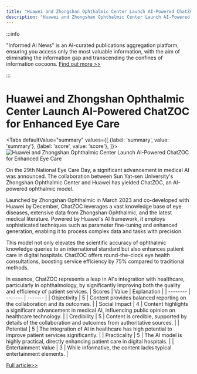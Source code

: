 ```yaml
---
title: "Huawei and Zhongshan Ophthalmic Center Launch AI-Powered ChatZOC for Enhanced Eye Care"
description: "Huawei and Zhongshan Ophthalmic Center Launch AI-Powered ChatZOC for Enhanced Eye Care"
---
```



:::info

"Informed AI News" is an AI-curated publications aggregation platform, ensuring you access only the most valuable information, with the aim of eliminating the information gap and transcending the confines of information cocoons.  [Find out more >>](/docs/guides)

:::

# Huawei and Zhongshan Ophthalmic Center Launch AI-Powered ChatZOC for Enhanced Eye Care


<Tabs
	defaultValue="summary"
	values={[
	{label: 'summary', value: 'summary'},
	{label: 'score', value: 'score'},
]}>
<TabItem value="summary">
<img
  src="https://image.informedainews.com/2024/06/Hea-QC8-1717723101-0.jpg"
  alt="Huawei and Zhongshan Ophthalmic Center Launch AI-Powered ChatZOC for Enhanced Eye Care"
/>



On the 29th National Eye Care Day, a significant advancement in medical AI was announced. The collaboration between Sun Yat-sen University's Zhongshan Ophthalmic Center and Huawei has yielded ChatZOC, an AI-powered ophthalmic model.

Launched by Zhongshan Ophthalmic in March 2023 and co-developed with Huawei by December, ChatZOC leverages a vast knowledge base of eye diseases, extensive data from Zhongshan Ophthalmic, and the latest medical literature. Powered by Huawei's AI framework, it employs sophisticated techniques such as parameter fine-tuning and enhanced generation, enabling it to process complex data and tasks with precision.

This model not only elevates the scientific accuracy of ophthalmic knowledge queries to an international standard but also enhances patient care in digital hospitals. ChatZOC offers round-the-clock eye health consultations, boosting service efficiency by 75% compared to traditional methods.

In essence, ChatZOC represents a leap in AI's integration with healthcare, particularly in ophthalmology, by significantly improving both the quality and efficiency of patient services.
</TabItem>
<TabItem value="score">
	| Scores     | Value   | Explanation |
	| -------- | ------- | ------- |
	| Objectivity  | 5    | Content provides balanced reporting on the collaboration and its outcomes.    |
	| Social Impact | 4     | Content highlights a significant advancement in medical AI, influencing public opinion on healthcare technology.    |
	| Credibility    | 5    | Content is credible, supported by details of the collaboration and outcomes from authoritative sources.    |
	| Potential    | 5    | The integration of AI in healthcare has high potential to improve patient services significantly.    |
	| Practicality    | 5    | The AI model is highly practical, directly enhancing patient care in digital hospitals.    |
	| Entertainment Value    | 3    | While informative, the content lacks typical entertainment elements.    |
</TabItem>
</Tabs>

[Full article>>](https://www.cnbeta.com.tw/articles/tech/1433875.htm)

